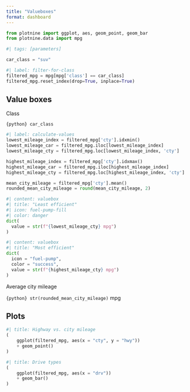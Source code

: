```yaml
---
title: "Valueboxes"
format: dashboard
---
```


```python
from plotnine import ggplot, aes, geom_point, geom_bar
from plotnine.data import mpg
```

```python
#| tags: [parameters]

car_class = "suv"
```

```python
#| label: filter-for-class
filtered_mpg = mpg[mpg['class'] == car_class]
filtered_mpg.reset_index(drop=True, inplace=True)
```

## Value boxes {height="25%"}

::: {.valuebox icon="car-front-fill" color="info"}
Class

`{python} car_class`
:::

```python
#| label: calculate-values
lowest_mileage_index = filtered_mpg['cty'].idxmin()
lowest_mileage_car = filtered_mpg.iloc[lowest_mileage_index]
lowest_mileage_cty = filtered_mpg.loc[lowest_mileage_index, 'cty']

highest_mileage_index = filtered_mpg['cty'].idxmax()
highest_mileage_car = filtered_mpg.iloc[highest_mileage_index]
highest_mileage_cty = filtered_mpg.loc[highest_mileage_index, 'cty']

mean_city_mileage = filtered_mpg['cty'].mean()
rounded_mean_city_mileage = round(mean_city_mileage, 2)
```

```python
#| content: valuebox
#| title: "Least efficient"
#| icon: fuel-pump-fill
#| color: danger
dict(
  value = str(f"{lowest_mileage_cty} mpg")
)
```

```python
#| content: valuebox
#| title: "Most efficient"
dict(
  icon = "fuel-pump",
  color = "success",
  value = str(f"{highest_mileage_cty} mpg")
)
```

::: {.valuebox icon="fuel-pump" color="secondary"}
Average city mileage

`{python} str(rounded_mean_city_mileage)` mpg
:::

## Plots {height="75%"}

```python
#| title: Highway vs. city mileage
(
    ggplot(filtered_mpg, aes(x = "cty", y = "hwy"))
    + geom_point()
)
```

```python
#| title: Drive types
(
    ggplot(filtered_mpg, aes(x = "drv"))
    + geom_bar()
)
```